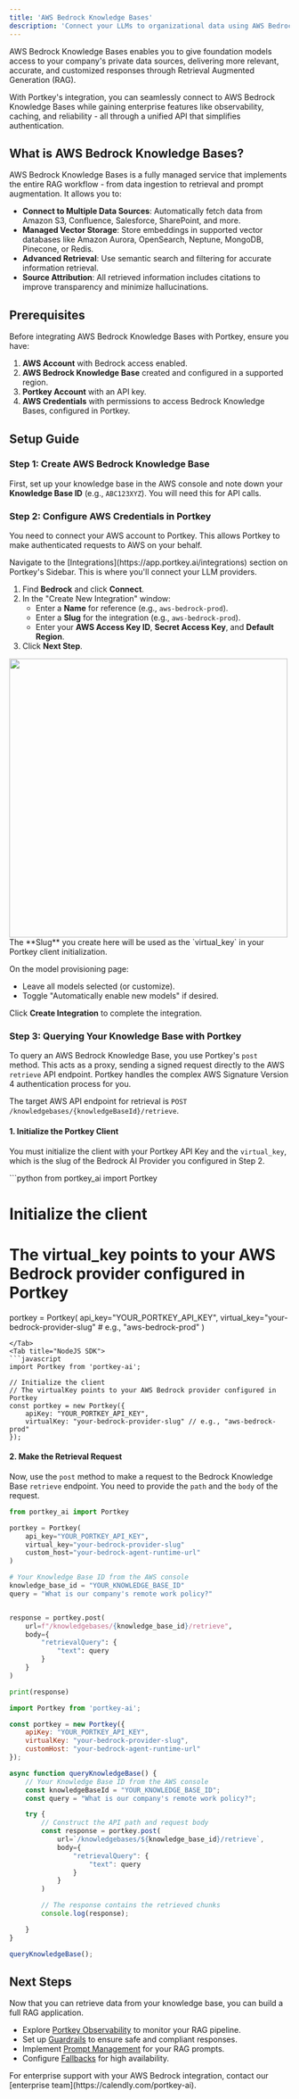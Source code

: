 ```yaml
---
title: 'AWS Bedrock Knowledge Bases'
description: 'Connect your LLMs to organizational data using AWS Bedrock Knowledge Bases through Portkey'
---
```


AWS Bedrock Knowledge Bases enables you to give foundation models access to your company's private data sources, delivering more relevant, accurate, and customized responses through Retrieval Augmented Generation (RAG).

With Portkey's integration, you can seamlessly connect to AWS Bedrock Knowledge Bases while gaining enterprise features like observability, caching, and reliability - all through a unified API that simplifies authentication.

## What is AWS Bedrock Knowledge Bases?

AWS Bedrock Knowledge Bases is a fully managed service that implements the entire RAG workflow - from data ingestion to retrieval and prompt augmentation. It allows you to:

- **Connect to Multiple Data Sources**: Automatically fetch data from Amazon S3, Confluence, Salesforce, SharePoint, and more.
- **Managed Vector Storage**: Store embeddings in supported vector databases like Amazon Aurora, OpenSearch, Neptune, MongoDB, Pinecone, or Redis.
- **Advanced Retrieval**: Use semantic search and filtering for accurate information retrieval.
- **Source Attribution**: All retrieved information includes citations to improve transparency and minimize hallucinations.

## Prerequisites

Before integrating AWS Bedrock Knowledge Bases with Portkey, ensure you have:

1.  **AWS Account** with Bedrock access enabled.
2.  **AWS Bedrock Knowledge Base** created and configured in a supported region.
3.  **Portkey Account** with an API key.
4.  **AWS Credentials** with permissions to access Bedrock Knowledge Bases, configured in Portkey.

## Setup Guide

### Step 1: Create AWS Bedrock Knowledge Base

First, set up your knowledge base in the AWS console and note down your **Knowledge Base ID** (e.g., `ABC123XYZ`). You will need this for API calls.

### Step 2: Configure AWS Credentials in Portkey

You need to connect your AWS account to Portkey. This allows Portkey to make authenticated requests to AWS on your behalf.

<Steps>
<Step title="Create an Integration">
Navigate to the [Integrations](https://app.portkey.ai/integrations) section on Portkey's Sidebar. This is where you'll connect your LLM providers.

1. Find **Bedrock** and click **Connect**.
2. In the "Create New Integration" window:
   - Enter a **Name** for reference (e.g., `aws-bedrock-prod`).
   - Enter a **Slug** for the integration (e.g., `aws-bedrock-prod`).
   - Enter your **AWS Access Key ID**, **Secret Access Key**, and **Default Region**.
3. Click **Next Step**.

<Frame>
<img src="/images/product/model-catalog/integrations-page.png" width="500"/>
</Frame>

<Note>
The **Slug** you create here will be used as the `virtual_key` in your Portkey client initialization.
</Note>
</Step>

<Step title="Configure Models">

On the model provisioning page:
- Leave all models selected (or customize).
- Toggle "Automatically enable new models" if desired.

Click **Create Integration** to complete the integration.

</Step>
</Steps>

### Step 3: Querying Your Knowledge Base with Portkey

To query an AWS Bedrock Knowledge Base, you use Portkey's `post` method. This acts as a proxy, sending a signed request directly to the AWS `retrieve` API endpoint. Portkey handles the complex AWS Signature Version 4 authentication process for you.

The target AWS API endpoint for retrieval is `POST /knowledgebases/{knowledgeBaseId}/retrieve`.

#### 1. Initialize the Portkey Client

You must initialize the client with your Portkey API Key and the `virtual_key`, which is the slug of the Bedrock AI Provider you configured in Step 2.

<Tabs>
<Tab title="Python SDK">
```python
from portkey_ai import Portkey

# Initialize the client
# The virtual_key points to your AWS Bedrock provider configured in Portkey
portkey = Portkey(
    api_key="YOUR_PORTKEY_API_KEY",
    virtual_key="your-bedrock-provider-slug" # e.g., "aws-bedrock-prod"
)
```
</Tab>
<Tab title="NodeJS SDK">
```javascript
import Portkey from 'portkey-ai';

// Initialize the client
// The virtualKey points to your AWS Bedrock provider configured in Portkey
const portkey = new Portkey({
    apiKey: "YOUR_PORTKEY_API_KEY",
    virtualKey: "your-bedrock-provider-slug" // e.g., "aws-bedrock-prod"
});
```
</Tab>
</Tabs>

#### 2. Make the Retrieval Request

Now, use the `post` method to make a request to the Bedrock Knowledge Base `retrieve` endpoint. You need to provide the `path` and the `body` of the request.

<Tabs>
<Tab title="Python SDK">

```python
from portkey_ai import Portkey

portkey = Portkey(
    api_key="YOUR_PORTKEY_API_KEY",
    virtual_key="your-bedrock-provider-slug"
    custom_host="your-bedrock-agent-runtime-url"
)

# Your Knowledge Base ID from the AWS console
knowledge_base_id = "YOUR_KNOWLEDGE_BASE_ID"
query = "What is our company's remote work policy?"


response = portkey.post(
    url=f"/knowledgebases/{knowledge_base_id}/retrieve",
    body={
        "retrievalQuery": {
            "text": query
        }
    }
)

print(response)
```

</Tab>
<Tab title="NodeJS SDK">

```javascript
import Portkey from 'portkey-ai';

const portkey = new Portkey({
    apiKey: "YOUR_PORTKEY_API_KEY",
    virtualKey: "your-bedrock-provider-slug",
    customHost: "your-bedrock-agent-runtime-url"
});

async function queryKnowledgeBase() {
    // Your Knowledge Base ID from the AWS console
    const knowledgeBaseId = "YOUR_KNOWLEDGE_BASE_ID";
    const query = "What is our company's remote work policy?";

    try {
        // Construct the API path and request body
        const response = portkey.post(
            url=`/knowledgebases/${knowledge_base_id}/retrieve`,
            body={
                "retrievalQuery": {
                    "text": query
                }
            }
        )

        // The response contains the retrieved chunks
        console.log(response);

    }
}

queryKnowledgeBase();
```

</Tab>
</Tabs>

## Next Steps

Now that you can retrieve data from your knowledge base, you can build a full RAG application.
- Explore [Portkey Observability](/product/observability) to monitor your RAG pipeline.
- Set up [Guardrails](/product/guardrails) to ensure safe and compliant responses.
- Implement [Prompt Management](/product/prompt-library) for your RAG prompts.
- Configure [Fallbacks](/product/ai-gateway/fallbacks) for high availability.

<Note>
For enterprise support with your AWS Bedrock integration, contact our [enterprise team](https://calendly.com/portkey-ai).
</Note>
